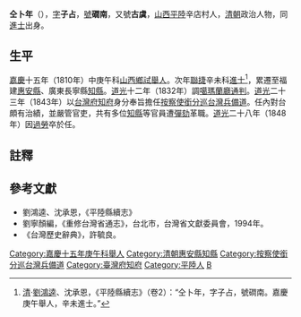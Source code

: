 '''仝卜年'''（{{bd|1780年||1848年|catIdx=T仝}}），[[表字|字]]'''子占'''，[[號|號]]'''礀南'''，又號'''古虞'''，[[山西省_(清)|山西]][[平陸|平陸]]辛店村人，[[清朝|清朝]]政治人物，同[[進士|進士]]出身。

==生平==
[[嘉慶|嘉慶]]十五年（1810年）中庚午科[[山西省_(清)|山西]][[鄉試|鄉試]][[舉人|舉人]]。次年[[聯捷|聯捷]]辛未科[[進士|進士]]<ref>[[清|清]]·[[劉鴻逵|劉鴻逵]]、沈承恩，《平陸縣續志》（卷2）：“仝卜年，字子占，號磵南。嘉慶庚午舉人，辛未進士。”</ref>，累遷至福建[[惠安縣|惠安縣]]、廣東長寧縣[[知縣|知縣]]。[[道光|道光]]十二年（1832年）調[[噶瑪蘭廳|噶瑪蘭廳]][[通判|通判]]。[[道光|道光]]二十三年（1843年）以[[台灣府知府|台灣府知府]]身分奉旨擔任[[按察使銜分巡台灣兵備道|按察使銜分巡台灣兵備道]]。任內對台頗有治績，並嚴管官吏，共有多位[[知縣|知縣]]等官員遭[[彈劾|彈劾]]革職。[[道光|道光]]二十八年（1848年）因[[過勞|過勞]]卒於任。

==註釋==
{{reflist}}

==參考文獻==
*劉鴻逵、沈承恩，《平陸縣續志》
*劉寧顏編，《重修台灣省通志》，台北市，台灣省文獻委員會，1994年。
*《台灣歷史辭典》，許毓良。

{{start box}}
{{s-off}}
{{s-before|[[熊一本|熊一本]]}}
{{s-title|[[按察使銜分巡台灣兵備道|按察使銜分巡台灣兵備道]]|1843年上任}}
{{s-after|[[熊一本|熊一本]]}}
{{s-before|[[熊一本|熊一本]]}}
{{s-title|[[台灣府知府|台灣府知府]]|1843年上任}}
{{s-after|[[史密|史密]]}}
{{end box}}
{{臺灣統治者}}
{{嘉慶十六年辛未科殿試金榜}}

{{DEFAULTSORT:Tong仝}}
[[Category:嘉慶十五年庚午科舉人|Category:嘉慶十五年庚午科舉人]]
[[Category:清朝惠安縣知縣|Category:清朝惠安縣知縣]]
[[Category:按察使銜分巡台灣兵備道|Category:按察使銜分巡台灣兵備道]]
[[Category:臺灣府知府|Category:臺灣府知府]]
[[Category:平陸人|Category:平陸人]]
[[Category:仝姓|B]]